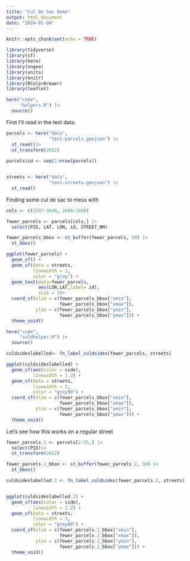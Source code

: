 ```yaml
---
title: "Cul De Sac Demo"
output: html_document
date: "2024-01-04"
---
```


```r
knitr::opts_chunk$set(echo = TRUE)
```

```r
library(tidyverse)
library(sf)
library(here)
library(nngeo)
library(units)
library(knitr)
library(RColorBrewer)
library(leaflet)

here("code",
     "helpers.R") |>
  source()
```

First I'll read in the test data.

```r
parcels <- here("data",
                "test-parcels.geojson") |>
  st_read()|>
  st_transform(2812)
  
parcels$id <- seq(1:nrow(parcels))


streets <- here("data",
                "test-streets.geojson") |>
  st_read()
```
Finding some cul de sac to mess with
```r
cols <- c(1597:1646, 1686:1689)

fewer_parcels <- parcels[cols,] |>
  select(PID, LAT, LON, id, STREET_NM)

fewer_parcels_bbox <- st_buffer(fewer_parcels, 50) |>
  st_bbox()

ggplot(fewer_parcels) +
  geom_sf() +
  geom_sf(data = streets,
          linewidth = 2,
          color = "gray") +
  geom_text(data=fewer_parcels, 
            aes(LON,LAT,label= id),
            size = 2)+
  coord_sf(xlim = c(fewer_parcels_bbox["xmin"],
                    fewer_parcels_bbox["xmax"]),
           ylim = c(fewer_parcels_bbox["ymin"],
                    fewer_parcels_bbox["ymax"])) +
  theme_void()
```


```r
here("code",
     "culdhelper.R") |>
  source()

culdsideslabelled<- fn_label_culdsides(fewer_parcels, streets)
```

```r
ggplot(culdsideslabelled) +
  geom_sf(aes(color = side),
          linewidth = 1.2) +
  geom_sf(data = streets,
          linewidth = 2,
          color = "grey90") +
  coord_sf(xlim = c(fewer_parcels_bbox["xmin"],
                    fewer_parcels_bbox["xmax"]),
           ylim = c(fewer_parcels_bbox["ymin"],
                    fewer_parcels_bbox["ymax"])) +
  theme_void()
```
Let's see how this works on a regular street
```r
fewer_parcels.2 <- parcels[2:55,] |>
  select(PID)|>
  st_transform(2812)

fewer_parcels.2_bbox <- st_buffer(fewer_parcels.2, 50) |>
  st_bbox()

culdsideslabelled.2 <- fn_label_culdsides(fewer_parcels.2, streets)


ggplot(culdsideslabelled.2) +
  geom_sf(aes(color = side),
          linewidth = 1.2) +
  geom_sf(data = streets,
          linewidth = 2,
          color = "grey90") +
  coord_sf(xlim = c(fewer_parcels.2_bbox["xmin"],
                    fewer_parcels.2_bbox["xmax"]),
           ylim = c(fewer_parcels.2_bbox["ymin"],
                    fewer_parcels.2_bbox["ymax"])) +
  theme_void()
```

